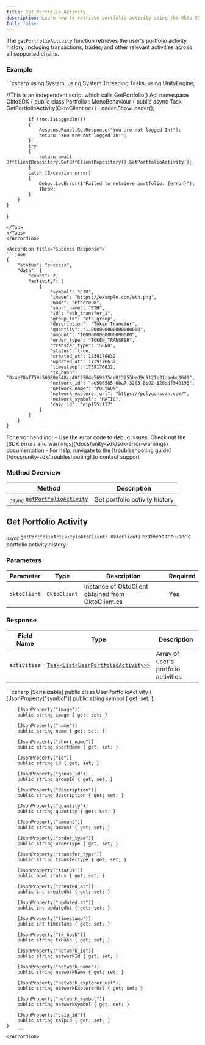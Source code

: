 ```yaml
---
title: Get Portfolio Activity
description: Learn how to retrieve portfolio activity using the Okto SDK.
full: false
---
```



The `getPortfolioActivity` function retrieves the user's portfolio activity history, including transactions, trades, and other relevant activities across all supported chains.

<ChainSupportStatus 
/>

### Example

<Accordions defaultValue="Usage">
<Accordion title="Usage">
<Tabs items={['C#']}>
<Tab value="C#">
```csharp
using System;
using System.Threading.Tasks;
using UnityEngine;

//This is an independent script which calls GetPortfolio() Api
namespace OktoSDK
{
    public class Portfolio : MonoBehaviour
    {
        public async Task<object> GetPortfolioActivity(OktoClient oc)
        {
            Loader.ShowLoader();

            if (!oc.IsLoggedIn())
            {
                ResponsePanel.SetResponse("You are not logged In!");
                return "You are not logged In!";
            }
            try
            {
                return await BffClientRepository.GetBffClientRepository().GetPortfolioActivity();
            }
            catch (Exception error)
            {
                Debug.LogError($"Failed to retrieve portfolio: {error}");
                throw;
            }
        }
    }
}
```
</Tab>
</Tabs>
</Accordion>

<Accordion title="Success Response">
```json
{
    "status": "success",
    "data": {
        "count": 2,
        "activity": [
            {
                "symbol": "ETH",
                "image": "https://example.com/eth.png",
                "name": "Ethereum",
                "short_name": "ETH",
                "id": "eth_transfer_1",
                "group_id": "eth_group",
                "description": "Token Transfer",
                "quantity": "1.000000000000000000",
                "amount": "1000000000000000000",
                "order_type": "TOKEN_TRANSFER",
                "transfer_type": "SEND",
                "status": true,
                "created_at": 1739176632,
                "updated_at": 1739176632,
                "timestamp": 1739176632,
                "tx_hash": "0x4e20af759a50080e548cc40f2504e569935ce0f3255bed9c9121e3fdaebc36d1",
                "network_id": "ae506585-0ba7-32f3-8b92-120ddf940198",
                "network_name": "POLYGON",
                "network_explorer_url": "https://polygonscan.com/",
                "network_symbol": "MATIC",
                "caip_id": "eip155:137"
            }
        ]
    }
}
```
</Accordion>
</Accordions>

<Callout title="Note" type="info">
For error handling:
- Use the error code to debug issues. Check out the [SDK errors and warnings](/docs/unity-sdk/sdk-error-warnings) documentation
- For help, navigate to the [troubleshooting guide](/docs/unity-sdk/troubleshooting) to contact support
</Callout>

### Method Overview

| Method | Description |
|---------|-------------|
| <sub><i>async</i></sub> [`getPortfolioActivity`](#get-portfolio-activity) | Get portfolio activity history |

<div className="method-box">

## Get Portfolio Activity

<sub><i>async</i></sub> `getPortfolioActivity(oktoClient: OktoClient)` retrieves the user's portfolio activity history.

### Parameters

| Parameter | Type | Description | Required |
|-----------|------|-------------|-----------|
| `oktoClient` | `OktoClient` | Instance of OktoClient obtained from OktoClient.cs| Yes |

### Response

<Callout title="Success Response">

| Field Name | Type | Description |
|------------|------|-------------|
| `activities` | [`Task<List<UserPortfolioActivity>>`](/docs/unity-sdk/technical-reference#models) | Array of user's portfolio activities |

<Accordions>
    <Accordion title="Response Type">
        ```csharp
    [Serializable]
    public class UserPortfolioActivity
    {
        [JsonProperty("symbol")]
        public string symbol { get; set; }

        [JsonProperty("image")]
        public string image { get; set; }

        [JsonProperty("name")]
        public string name { get; set; }

        [JsonProperty("short_name")]
        public string shortName { get; set; }

        [JsonProperty("id")]
        public string id { get; set; }

        [JsonProperty("group_id")]
        public string groupId { get; set; }

        [JsonProperty("description")]
        public string description { get; set; }

        [JsonProperty("quantity")]
        public string quantity { get; set; }

        [JsonProperty("amount")]
        public string amount { get; set; }

        [JsonProperty("order_type")]
        public string orderType { get; set; }

        [JsonProperty("transfer_type")]
        public string transferType { get; set; }

        [JsonProperty("status")]
        public bool status { get; set; }

        [JsonProperty("created_at")]
        public int createdAt { get; set; }

        [JsonProperty("updated_at")]
        public int updatedAt { get; set; }

        [JsonProperty("timestamp")]
        public int timestamp { get; set; }

        [JsonProperty("tx_hash")]
        public string txHash { get; set; }

        [JsonProperty("network_id")]
        public string networkId { get; set; }

        [JsonProperty("network_name")]
        public string networkName { get; set; }

        [JsonProperty("network_explorer_url")]
        public string networkExplorerUrl { get; set; }

        [JsonProperty("network_symbol")]
        public string networkSymbol { get; set; }

        [JsonProperty("caip_id")]
        public string caipId { get; set; }
    }
        ```
    </Accordion>
</Accordions>

</Callout>

</div>